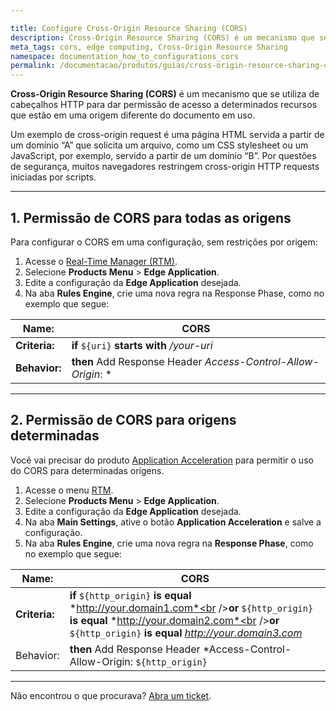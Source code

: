 ```yaml
---

title: Configure Cross-Origin Resource Sharing (CORS)
description: Cross-Origin Resource Sharing (CORS) é um mecanismo que se utiliza de cabeçalhos HTTP para dar permissão de acesso a determinados recursos que estão em uma origem diferente do documento em uso.
meta_tags: cors, edge computing, Cross-Origin Resource Sharing
namespace: documentation_how_to_configurations_cors
permalink: /documentacao/produtos/guias/cross-origin-resource-sharing-cors/
---
```



**Cross-Origin Resource Sharing (CORS)** é um mecanismo que se utiliza de cabeçalhos HTTP para dar permissão de acesso a determinados recursos que estão em uma origem diferente do documento em uso.

Um exemplo de cross-origin request é uma página HTML servida a partir de um domínio “A” que solicita um arquivo, como um CSS stylesheet ou um JavaScript, por exemplo, servido a partir de um domínio “B”. Por questões de segurança, muitos navegadores restringem cross-origin HTTP requests iniciadas por scripts.


---

## 1. Permissão de CORS para todas as origens

Para configurar o CORS em uma configuração, sem restrições por origem:

1. Acesse o [Real-Time Manager (RTM)](https://manager.azion.com/).
2. Selecione **Products Menu** > **Edge Application**.
3. Edite a configuração da **Edge Application** desejada.
4. Na aba **Rules Engine**, crie uma nova regra na Response Phase, como no exemplo que segue:

| **Name:** | **CORS** |
|-----------|------|
| **Criteria:** | **if** `${uri}` **starts with** */your-uri* |
| **Behavior:** | **then** Add Response Header *Access-Control-Allow-Origin*: * |

---

## 2. Permissão de CORS para origens determinadas

Você vai precisar do produto [Application Acceleration](/pt-br/documentacao/produtos/edge-application/application-acceleration/) para permitir o uso do CORS para determinadas origens.

1. Acesse o menu [RTM](https://manager.azion.com/).
2. Selecione **Products Menu** > **Edge Application**.
3. Edite a configuração da **Edge Application** desejada.
4. Na aba **Main Settings**, ative o botão **Application Acceleration** e salve a configuração.
5. Na aba **Rules Engine**, crie uma nova regra na **Response Phase**, como no exemplo que segue:

| **Name:** | **CORS** |
|-----------|------|
| **Criteria:** | **if** `${http_origin}` **is equal** *http://your.domain1.com*<br />**or** `${http_origin}` **is equal** *http://your.domain2.com*<br />**or** `${http_origin}` **is equal** *http://your.domain3.com* |
| Behavior: | **then** Add Response Header *Access-Control-Allow-Origin: `${http_origin}` |

---

Não encontrou o que procurava? [Abra um ticket](https://tickets.azion.com/pt-BR/support/login/).
